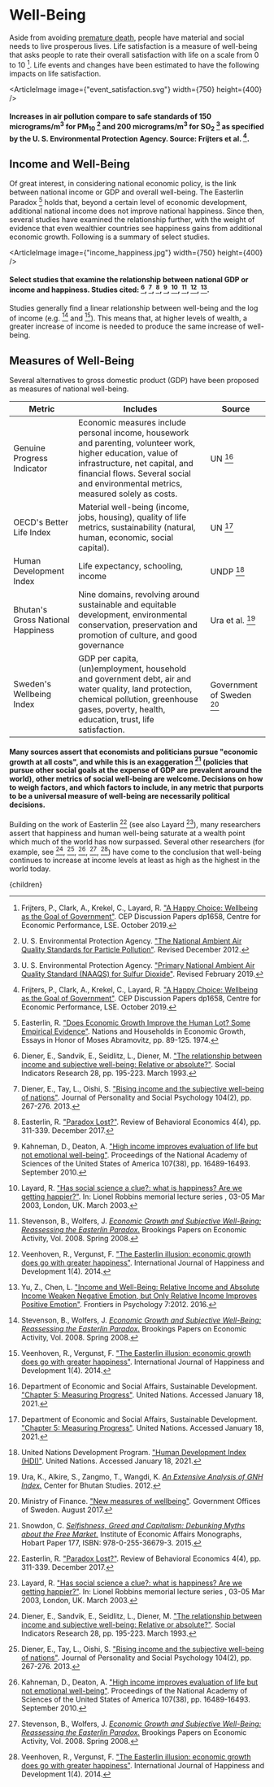 


# Well-Being

Aside from avoiding [premature death](http://urbancruiseship.org/solution/habitat/health_socio), people have material and social needs to live prosperous lives. Life satisfaction is a measure of well-being that asks people to rate their overall satisfaction with life on a scale from 0 to 10 [^7]. Life events and changes have been estimated to have the following impacts on life satisfaction.

<ArticleImage image={"event_satisfaction.svg"} width={750} height={400} />
#### Increases in air pollution compare to safe standards of 150 micrograms/m<sup>3</sup> for PM<sub>10</sub> [^19] and 200 micrograms/m<sup>3</sup> for SO<sub>2</sub> [^18] as specified by the U. S. Environmental Protection Agency. Source: Frijters et al. [^7].

<MoreResourcesIntoMentalHealthSolution />

## Income and Well-Being
Of great interest, in considering national economic policy, is the link between national income or GDP and overall well-being. The Easterlin Paradox [^5] holds that, beyond a certain level of economic development, additional national income does not improve national happiness. Since then, several studies have examined the relationship further, with the weight of evidence that even wealthier countries see happiness gains from additional economic growth. Following is a summary of select studies.

<ArticleImage image={"income_happiness.jpg"} width={750} height={400} />
#### Select studies that examine the relationship between national GDP or income and happiness. Studies cited: [^3], [^4], [^6], [^8], [^10], [^17], [^22], [^23].

Studies generally find a linear relationship between well-being and the log of income (e.g. [^17] and [^22]). This means that, at higher levels of wealth, a greater increase of income is needed to produce the same increase of well-being.

## Measures of Well-Being
Several alternatives to gross domestic product (GDP) have been proposed as measures of national well-being.

<div className="table-wrapper">

| Metric | Includes | Source |
| --- | --- | --- |
| Genuine Progress Indicator | Economic measures include personal income, housework and parenting, volunteer work, higher education, value of infrastructure, net capital, and financial flows. Several social and environmental metrics, measured solely as costs. | UN [^2] |
| OECD's Better Life Index | Material well-being (income, jobs, housing), quality of life metrics, sustainability (natural, human, economic, social capital). | UN [^2] |
| Human Development Index | Life expectancy, schooling, income | UNDP [^20] |
| Bhutan's Gross National Happiness | Nine domains, revolving around sustainable and equitable development, environmental conservation, preservation and promotion of culture, and good governance | Ura et al. [^21] |
| Sweden's Wellbeing Index | GDP per capita, (un)employment, household and government debt, air and water quality, land protection, chemical pollution, greenhouse gases, poverty, health, education, trust, life satisfaction. | Government of Sweden [^12] |

</div>

#### Many sources assert that economists and politicians pursue "economic growth at all costs", and while this is an exaggeration [^16] (policies that pursue other social goals at the expense of GDP are prevalent around the world), other metrics of social well-being are welcome. Decisions on how to weigh factors, and which factors to include, in any metric that purports to be a universal measure of well-being are necessarily political decisions.

Building on the work of Easterlin [^6] (see also Layard [^10]), many researchers assert that happiness and human well-being saturate at a wealth point which much of the world has now surpassed. Several other researchers (for example, see [^3], [^4], [^8], [^17], [^22]) have come to the conclusion that well-being continues to increase at income levels at least as high as the highest in the world today.

[^1]: American Foundation for Suicide Prevention. ["Suicide statistics"](https://afsp.org/suicide-statistics/). February 2022.

[^2]: Department of Economic and Social Affairs, Sustainable Development. ["Chapter 5: Measuring Progress"](https://sustainabledevelopment.un.org/content/documents/4244Chapter%205%20Measuring%20progress2.pdf). United Nations. Accessed January 18, 2021.

[^3]: Diener, E., Sandvik, E., Seidlitz, L., Diener, M. ["The relationship between income and subjective well-being: Relative or absolute?"](https://link.springer.com/article/10.1007/BF01079018). Social Indicators Research 28, pp. 195-223. March 1993.

[^4]: Diener, E., Tay, L., Oishi, S. ["Rising income and the subjective well-being of nations"](https://psycnet.apa.org/doiLanding?doi=10.1037%2Fa0030487). Journal of Personality and Social Psychology 104(2), pp. 267-276. 2013.

[^5]: Easterlin, R. ["Does Economic Growth Improve the Human Lot? Some Empirical Evidence"](https://www.sciencedirect.com/science/article/pii/B9780122050503500087). Nations and Households in Economic Growth, Essays in Honor of Moses Abramovitz, pp. 89-125. 1974.

[^6]: Easterlin, R. ["Paradox Lost?"](http://dx.doi.org/10.1561/105.00000068). Review of Behavioral Economics 4(4), pp. 311-339. December 2017.

[^7]: Frijters, P., Clark, A., Krekel, C., Layard, R. ["A Happy Choice: Wellbeing as the Goal of Government"](https://ideas.repec.org/p/cep/cepdps/dp1658.html). CEP Discussion Papers dp1658, Centre for Economic Performance, LSE. October 2019.

[^8]: Kahneman, D., Deaton, A. ["High income improves evaluation of life but not emotional well-being"](https://www.ncbi.nlm.nih.gov/pmc/articles/PMC2944762/). Proceedings of the National Academy of Sciences of the United States of America 107(38), pp. 16489-16493. September 2010.

[^9]: Kirschstein, R. L. ["Insurance Parity for Mental Health: Cost, Access, and Quality Final Report to Congress by the National Advisory Mental Health Council"](https://www.nimh.nih.gov/about/advisory-boards-and-groups/namhc/reports/insurance-parity-for-mental-health-cost-access-and-quality-final-report-to-congress-by-the-national-advisory-mental-health-council). National Institute of Mental Healths. 2000.

[^10]: Layard, R. ["Has social science a clue?: what is happiness? Are we getting happier?"](http://eprints.lse.ac.uk/47425/1/__libfile_REPOSITORY_Content_Layard_Has%20social%20science%20a%20clue%20what%20is%20happiness_Has%20social%20science%20a%20clue%20what%20is%20happiness%20%28LSE%20RO%29.pdf). In: Lionel Robbins memorial lecture series , 03-05 Mar 2003, London, UK. March 2003.

[^11]: Melek, S. ["The Costs of Mental Health Parity"](https://www.soa.org/globalassets/assets/library/newsletters/health-section-news/2005/march/hsn-2005-iss49-melek-b.pdf). Society of Actuaries 49. March 2005.

[^12]: Ministry of Finance. ["New measures of wellbeing"](https://www.government.se/articles/2017/08/new-measures-of-wellbeing/). Government Offices of Sweden. August 2017.

[^13]: National Center for Health Statistics. ["Assault or Homicide"](https://www.cdc.gov/nchs/fastats/homicide.htm). Centers for Disease Control and Prevention. Accessed September 14, 2022.

[^14]: National Institute of Mental Health. ["Mental Illness"](https://www.nimh.nih.gov/health/statistics/mental-illness). January 2022.

[^15]: Porter, K. ["H.R.7254 - Mental Health Justice and Parity Act of 2022"](https://www.congress.gov/bill/117th-congress/house-bill/7254/text?r=2&s=1). Congress.gov. Accessed September 14, 2022.

[^16]: Snowdon, C. [*Selfishness, Greed and Capitalism: Debunking Myths about the Free Market.*](https://www.amazon.com/Selfishness-Greed-Capitalism-Debunking-Market-ebook/dp/B00RKSSM96) Institute of Economic Affairs Monographs, Hobart Paper 177, ISBN: 978-0-255-36679-3. 2015.

[^17]: Stevenson, B., Wolfers, J. [*Economic Growth and Subjective Well-Being: Reassessing the Easterlin Paradox.*](https://www.jstor.org/stable/27561613?seq=1) Brookings Papers on Economic Activity, Vol. 2008. Spring 2008.

[^18]: U. S. Environmental Protection Agency. ["Primary National Ambient Air Quality Standard (NAAQS) for Sulfur Dioxide"](https://www.epa.gov/so2-pollution/primary-national-ambient-air-quality-standard-naaqs-sulfur-dioxide). Revised February 2019.

[^19]: U. S. Environmental Protection Agency. ["The National Ambient Air Quality Standards for Particle Pollution"](https://www.epa.gov/sites/production/files/2016-04/documents/2012_aqi_factsheet.pdf). Revised December 2012.

[^20]: United Nations Development Program. ["Human Development Index (HDI)"](http://hdr.undp.org/en/content/human-development-index-hdi). United Nations. Accessed January 18, 2021.

[^21]: Ura, K., Alkire, S., Zangmo, T., Wangdi, K. [*An Extensive Analysis of GNH Index.*](http://www.grossnationalhappiness.com/wp-content/uploads/2012/10/An%20Extensive%20Analysis%20of%20GNH%20Index.pdf) Center for Bhutan Studies. 2012.

[^22]: Veenhoven, R., Vergunst, F. ["The Easterlin illusion: economic growth does go with greater happiness"](http://www.inderscience.com/offer.php?id=66115). International Journal of Happiness and Development 1(4). 2014.

[^23]: Yu, Z., Chen, L. ["Income and Well-Being: Relative Income and Absolute Income Weaken Negative Emotion, but Only Relative Income Improves Positive Emotion"](https://www.ncbi.nlm.nih.gov/pmc/articles/PMC5174105/). Frontiers in Psychology 7:2012. 2016.

  <Article 
    focusAreaUrl={focusAreaUrl} 
    hierarchy={hierarchy} 
    site={site}
  >
    {children}
  </Article>